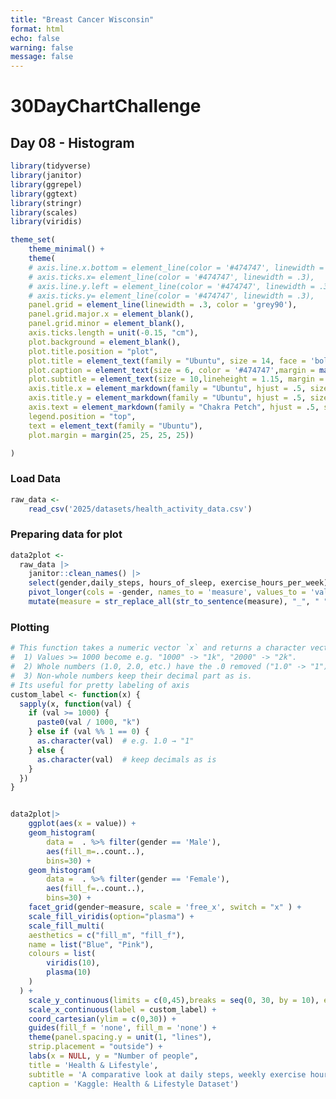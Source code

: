 ```yaml
---
title: "Breast Cancer Wisconsin"
format: html
echo: false
warning: false
message: false
---
```


# 30DayChartChallenge
## Day 08 -  Histogram

```r
library(tidyverse)
library(janitor)
library(ggrepel)
library(ggtext)
library(stringr)
library(scales)
library(viridis)

theme_set(
    theme_minimal() +
    theme(
    # axis.line.x.bottom = element_line(color = '#474747', linewidth = .3),
    # axis.ticks.x= element_line(color = '#474747', linewidth = .3),
    # axis.line.y.left = element_line(color = '#474747', linewidth = .3),
    # axis.ticks.y= element_line(color = '#474747', linewidth = .3),
    panel.grid = element_line(linewidth = .3, color = 'grey90'),
    panel.grid.major.x = element_blank(),
    panel.grid.minor = element_blank(),
    axis.ticks.length = unit(-0.15, "cm"),
    plot.background = element_blank(),
    plot.title.position = "plot",
    plot.title = element_text(family = "Ubuntu", size = 14, face = 'bold'),
    plot.caption = element_text(size = 6, color = '#474747',margin = margin(10,0,0,0)),
    plot.subtitle = element_text(size = 10,lineheight = 1.15, margin = margin(0,0,20,0)),
    axis.title.x = element_markdown(family = "Ubuntu", hjust = .5, size = 9),
    axis.title.y = element_markdown(family = "Ubuntu", hjust = .5, size = 8),
    axis.text = element_markdown(family = "Chakra Petch", hjust = .5, size = 8, color = "#474747"),
    legend.position = "top",
    text = element_text(family = "Ubuntu"),
    plot.margin = margin(25, 25, 25, 25))

)
```

### Load Data
```r
raw_data <- 
    read_csv('2025/datasets/health_activity_data.csv')
```

### Preparing data for plot
```r
data2plot <- 
  raw_data |>
    janitor::clean_names() |>
    select(gender,daily_steps, hours_of_sleep, exercise_hours_per_week) |>
    pivot_longer(cols = -gender, names_to = 'measure', values_to = 'value') |>
    mutate(measure = str_replace_all(str_to_sentence(measure), "_", " "))
```

### Plotting
```r
# This function takes a numeric vector `x` and returns a character vector where:
#  1) Values >= 1000 become e.g. "1000" -> "1k", "2000" -> "2k".
#  2) Whole numbers (1.0, 2.0, etc.) have the .0 removed ("1.0" -> "1").
#  3) Non-whole numbers keep their decimal part as is.
# Its useful for pretty labeling of axis
custom_label <- function(x) {
  sapply(x, function(val) {
    if (val >= 1000) {
      paste0(val / 1000, "k")
    } else if (val %% 1 == 0) {
      as.character(val)  # e.g. 1.0 → "1"
    } else {
      as.character(val)  # keep decimals as is
    }
  })
}


data2plot|>
    ggplot(aes(x = value)) +
    geom_histogram(
        data =  . %>% filter(gender == 'Male'), 
        aes(fill_m=..count..),
        bins=30) +
    geom_histogram(
        data =  . %>% filter(gender == 'Female'),
        aes(fill_f=..count..), 
        bins=30) +
    facet_grid(gender~measure, scale = 'free_x', switch = "x" ) +
    scale_fill_viridis(option="plasma") +
    scale_fill_multi(
    aesthetics = c("fill_m", "fill_f"),
    name = list("Blue", "Pink"),
    colours = list(
        viridis(10),
        plasma(10)
    )
  ) +
    scale_y_continuous(limits = c(0,45),breaks = seq(0, 30, by = 10), expand = c(0,0,0,0)) +
    scale_x_continuous(label = custom_label) +
    coord_cartesian(ylim = c(0,30)) +
    guides(fill_f = 'none', fill_m = 'none') +
    theme(panel.spacing.y = unit(1, "lines"),
    strip.placement = "outside") +
    labs(x = NULL, y = "Number of people",
    title = 'Health & Lifestyle',
    subtitle = 'A comparative look at daily steps, weekly exercise hours, and sleep duration by gender.\nFrom 0 to 20k steps a day? Wow.',
    caption = 'Kaggle: Health & Lifestyle Dataset')
```

